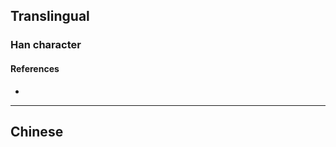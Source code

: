 {{also|剴}}
{{character info}}
==Translingual==

===Han character===
{{Han char|rn=18|rad=刀|as=06|sn=8|four=|canj=UULN|ids=⿰岂刂}}

====References====
* {{Han ref|kx=0139.251|hdz=10334.090|uh=5240|ud=21056}}

----

==Chinese==
{{zh-see|剴}}